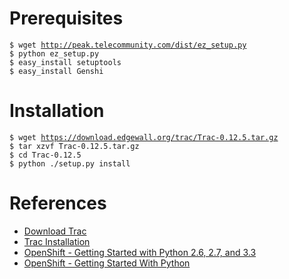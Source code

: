 = Prerequisites =

 $ wget http://peak.telecommunity.com/dist/ez_setup.py
 $ python ez_setup.py
 $ easy_install setuptools
 $ easy_install Genshi

= Installation =

 $ wget https://download.edgewall.org/trac/Trac-0.12.5.tar.gz
 $ tar xzvf Trac-0.12.5.tar.gz
 $ cd Trac-0.12.5
 $ python ./setup.py install

= References =

* [https://download.edgewall.org/trac/ Download Trac]
* [https://trac.edgewall.org/wiki/0.12/TracInstall Trac Installation]
* [https://developers.openshift.com/languages/python/getting-started.html OpenShift - Getting Started with Python 2.6, 2.7, and 3.3]
* [https://blog.openshift.com/getting-started-python/ OpenShift - Getting Started With Python]